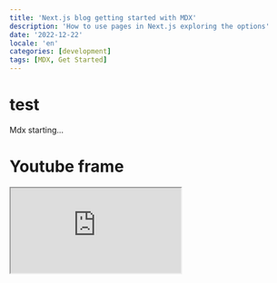 ```yaml
---
title: 'Next.js blog getting started with MDX'
description: 'How to use pages in Next.js exploring the options'
date: '2022-12-22'
locale: 'en'
categories: [development]
tags: [MDX, Get Started]
---
```


# test
Mdx starting...

# Youtube frame
<iframe
  className="youtube-player"
  src="https://www.youtube.com/embed/_w0Ikk4JY7U"
/>
